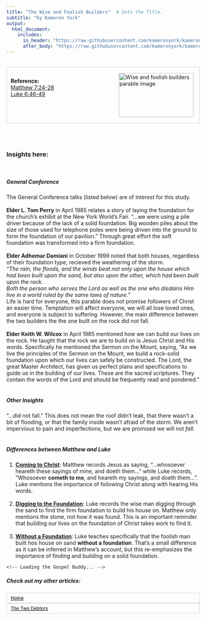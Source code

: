 ```yaml
---
title: "The Wise and Foolish Builders"  # Sets the Title.
subtitle: "by Kameron York"
output:
  html_document:
    includes:
      in_header: "https://raw.githubusercontent.com/kameronyork/kameronyork.github.io/main/parables/headers/wise-and-foolish-builders-header.html"
      after_body: "https://raw.githubusercontent.com/kameronyork/kameronyork.github.io/main/parables/footer.html"
---
```

<script>
window.matthewVerses = ["Matthew 7:24", "Matthew 7:25", "Matthew 7:26", "Matthew 7:27", "Matthew 7:28"];
window.markVerses = [];
window.lukeVerses = ["Luke 6:46", "Luke 6:47", "Luke 6:48", "Luke 6:49"];
window.johnVerses = [];
</script>
<script src="https://kameronyork.com/parables/gospel-buddy-table.js"></script>

<br>
<div style="border: 1px solid lightgray; padding: 10px; overflow: hidden;">
<img src="https://raw.githubusercontent.com/kameronyork/kameronyork.github.io/main/docs/assets/wise-and-foolish-builders.jpg" alt="Wise and foolish builders parable image" style="float: right; width: 195px; height: 115px; padding: 5px;">
<br>
<h4 style="text-align: left; margin: 0;">Reference:</h5>
<p style="text-align: left; margin: 0;">
<a href="https://www.churchofjesuschrist.org/study/scriptures/nt/matt/7?lang=eng&id=24-28#p24" target="_blank">Matthew 7:24-28</a><br>
<a href="https://www.churchofjesuschrist.org/study/scriptures/nt/luke/6?lang=eng&id=46-49#p46" target="_blank">Luke 6:46-49</a>
</p>
</div>

<br>
<br>

### Insights here:
<br>
<h5>General Conference</h5>
The General Conference talks (listed below) are of interest for this study.  <br>
<br>
<b>Elder L. Tom Perry</b> in April 1985 relates a story of laying the foundation for the church's exhibit at the New York World's Fair.  "...we were using a pile driver because of the lack of a solid foundation. Big wooden piles about the size of those used for telephone poles were being driven into the ground to form the foundation of our pavilion."  Through great effort the soft foundation was transformed into a firm foundation. <br>
<br>
<b>Elder Adhemar Damiani</b> in October 1999 noted that both houses, regardless of their foundation type, recieved the weathering of the storm. <br> <i> "The rain, the floods, and the winds beat not only upon the house which had been built upon the sand, but also upon the other, which had been built upon the rock.<br>
Both the person who serves the Lord as well as the one who disdains Him live in a world ruled by the same laws of nature."</i> <br>
Life is hard for everyone, this parable does not promise followers of Christ an easier time.  Temptation will affect everyone, we will all lose loved ones, and everyone is subject to suffering.  However, the main difference between the two builders the the one built on the rock did not fall.<br>
<br>
<b>Elder Keith W. Wilcox</b> in April 1985 mentioned how we can build our lives on the rock.  He taught that the rock we are to build on is Jesus Christ and His words.  Specifically he mentioned the Sermon on the Mount, saying, "As we live the principles of the Sermon on the Mount, we build a rock-solid foundation upon which our lives can safely be constructed. The Lord, the great Master Architect, has given us perfect plans and specifications to guide us in the building of our lives. These are the sacred scriptures. They contain the words of the Lord and should be frequently read and pondered."<br>
<br>
<h5>Other Insights</h5>
"...did not fall." This does not mean the roof didn't leak, that there wasn't a bit of flooding, or that the family inside wasn't afraid of the storm.  We aren't impervious to pain and imperfections, but we are promised we will not <i>fall</i>.<br>
<br>
<h5>Differences between Matthew and Luke</h5>
1. <b><u>Coming to Christ</u></b>:  Matthew records Jesus as saying, "...whosoever heareth these sayings of mine, and doeth them..." while Luke records, "Whosoever <b>cometh to me</b>, and heareth my sayings, and doeth them...".  Luke mentions the importance of following Christ along with hearing His words.<br>
<br>
2. <b><u>Digging to the Foundation</u></b>:  Luke records the wise man digging through the sand to find the firm foundation to build his house on.  Matthew only mentions the stone, not how it was found.  This is an important reminder that building our lives on the foundation of Christ takes work to find it.<br>
<br>
3. <b><u>Without a Foundation</u></b>:  Luke teaches specifically that the foolish man built hos house on sand <b>without a foundation</b>. That's a small difference as it can be inferred in Matthew's account, but this re-emphasizes the importance of finding and building on a solid foundation.



<div id="scripture-table-container">
    <!-- Loading the Gospel Buddy... -->
</div>


##### Check out my other articles:

<link rel="stylesheet" href="https://kameronyork.github.io/scripting/themify-icons/themify-icons.css">
<div class="container">
<div class="row">
<div class="col-12 text-md-left">
<nav class="pagination mt-3">
<a class="nav nav-prev" href="https://kameronyork.com/parables" style="background-color: transparent; color: black; padding: 5px 10px; border: 1px solid lightgray; cursor: pointer; white-space: nowrap; font-size: 12px; display: flex; align-items: center;" 
onmouseover="this.style.backgroundColor='lightgray';" 
onmouseout="this.style.backgroundColor='transparent';" 
onmousedown="this.style.backgroundColor='gray';" 
onmouseup="this.style.backgroundColor='lightgray';">
<i class="ti-arrow-left mr-2"></i>
<span style="display: none;" class="d-md-inline-block">Home</span>
<span style="display: inline-block;" class="d-md-none">Home</span>
</a>
<a class="nav nav-next ml-3" href="https://kameronyork.com/parables/two-debtors
.html" style="background-color: transparent; color: black; padding: 5px 10px; border: 1px solid lightgray; cursor: pointer; white-space: nowrap; font-size: 12px; display: flex; align-items: center;" 
onmouseover="this.style.backgroundColor='lightgray';" 
onmouseout="this.style.backgroundColor='transparent';" 
onmousedown="this.style.backgroundColor='gray';" 
onmouseup="this.style.backgroundColor='lightgray';">
<span style="display: none;" class="d-md-inline-block">The Two Debtors
</span>
<span style="display: inline-block;" class="d-md-none">The Two Debtors
</span>
<i class="ti-arrow-right ml-2"></i>
</a>
</nav>
</div>
</div>
</div>